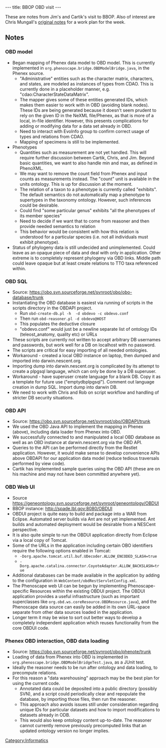 ---
title: BBOP OBD visit
---

These are notes from Jim's and Cartik's visit to BBOP.  Also of interest are Chris Mungall's [[BBOP OBD visit/Chris notes|original notes]] for a work plan for the week.

==Notes==
===OBD model===
* Began mapping of Phenex data model to OBD model.  This is currently implemented in <code>org.phenoscape.bridge.OBDModelBridge.java</code>, in the Phenex source.
** "Administrative" entities such as the character matrix, characters, and states, are modeled as instances of types from CDAO.  This is currently done in a placeholder manner, e.g. "cdao:CharacterStateDataMatrix".
** The mapper gives some of these entities generated IDs, which makes them easier to work with in OBD (avoiding blank nodes).  These IDs are being generated because it doesn't seem prudent to rely on the given ID in the NeXML file/Phenex, as that is more of a local, in-file identifier.  However, this presents complications for adding or modifying data for a data set already in OBD.
** Need to interact with EvoInfo group to confirm correct usage of types and relations from CDAO.
** Mapping of specimens is still to be implemented.
* Phenotypes
** Quantities such as measurement are not yet handled.  This will require further discussion between Cartik, Chris, and Jim.  Beyond basic quantities, we want to also handle min and max, as defined in PhenoXML.
** We may want to remove the count field from Phenex and input counts as measurements instead.  The "count" unit is available in the units ontology.  This is up for discussion at the moment.
** The relation of a taxon to a phenotype is currently called "exhibits".  The default semantics do not automatically map a phenotype to supertypes in the taxonomy ontology.  However, such inferences could be desirable.
** Could find "some particular genus" exhibits "all the phenotypes of its member species"
** Need to decide if we want that to come from reasoner and then provide needed semantics to relation
** This behavior would be consistent with how this relation is understood for a particular species (i.e. not all individuals must exhibit phenotype).
* Status of phylogeny data is still undecided and unimplemented.  Could leave as an opaque piece of data and deal with only in application. Other extreme is to completely represent phylogeny via OBD links.  Middle path could leave opaque but at least create relations to TTO taxa referenced within.

===OBD SQL===
* Source: https://obo.svn.sourceforge.net/svnroot/obo/obo-database/trunk
* Instantiating the OBD database is easiest via running of scripts in the scripts directory in the OBDAPI project.
**Run <code>obd-create-db.pl -h <HOST> -d obdevo -c obdevo.conf</code>
**Then run <code>obd-reasoner.pl  -d obdevo@HOST</code>
**This populates the deductive closure
** "obdevo.conf" would just be a newline separate list of ontology IDs (teleost_anatomy, quality etc) or URLs
* These scripts are currently not written to accept arbitrary DB usernames and passwords, but work well for a DB on localhost with no password.
* The scripts are critical for easy importing of all needed ontologies.
* Workaround - created a local OBD instance on laptop, then dumped and imported into darwin.nescent.org.
* Importing dump into darwin.nescent.org is complicated by its attempt to create a plpgsql language, which can only be done by a DB superuser.
* Workaround - have superuser create language for a blank DB.  Copy it as a template for future use ("emptydbplpgsql").  Comment out language creation in dump SQL.  Import dump into darwin DB.
* We need to work with Chris and Rob on script workflow and handling of stricter DB security situations.

===OBD API===
* Source: https://obo.svn.sourceforge.net/svnroot/obo/OBDAPI/trunk
* We used the OBD Java API to implement the mapping in Phenex (above), including data loader from Phenex into OBD.
* We successfully connected to and manipulated a local OBD database as well as an OBD instance at darwin.nescent.org via the OBD API.
* Queries to the API can be performed directly from the Restlet application.  However, it would make sense to develop convenience APIs above OBDAPI for our application data model (reduce tedious traversals performed by view code).
* Cartik has implemented sample queries using the OBD API (these are on his machine and may not have been committed anywhere yet).

===OBD Web UI===
* Source https://geneontology.svn.sourceforge.net/svnroot/geneontology/OBDUI
* BBOP instance: http://spade.lbl.gov:8080/OBDUI
* OBDUI project is quite easy to build and package into a WAR from Eclipse.  Automated server builds via Ant are not yet implemented.  Ant builds and automated deployment would be desirable from a NESCent perspective.
* It is also quite simple to run the OBDUI application directly from Eclipse via a local copy of Tomcat.
* Some of the URLs in the application including certain OBO identifiers require the following options enabled in Tomcat:
** <code>-Dorg.apache.tomcat.util.buf.UDecoder.ALLOW_ENCODED_SLASH=true</code>
** <code>-Dorg.apache.catalina.connector.CoyoteAdapter.ALLOW_BACKSLASH=true</code>
* Additional databases can be made available in the application by adding to the configuration in <code>WebContent/obdRestServletConfig.xml</code>.
* The Phenoscape web UI can be begun by implementing Phenoscape-specific Resources within the existing OBDUI project.  The OBDUI application provides a useful infrastructure (such as important superclasses like <code>org.obd.ws.coreResource.OBDResource.java</code>), and the Phenoscape data source can easily be added in its own URL-space separate from other data sources loaded in the application.
* Longer term it may be wise to sort out better ways to develop a completely independent application which reuses functionality from the core OBDUI code.

===Phenex OBD interaction, OBD data loading===
* Source: https://obo.svn.sourceforge.net/svnroot/obo/phenote/trunk
* Loading of data from Phenex into OBD is implemented in <code>org.phenoscape.bridge.OBDModelBridgeTest.java</code>, as a JUnit test.
* Ideally the reasoner needs to be run after ontology and data loading, to precompute relations.
* For this reason a "data warehousing" approach may be the best plan for using the current code.
** Annotated data could be deposited into a public directory (possibly SVN), and a script could periodically clear and repopulate the database, by importing those files, then run the reasoner.
** This approach also avoids issues still under consideration regarding unique IDs for particular datasets and how to import modifications to datasets already in ODB.
** This would also keep ontology content up-to-date.  The reasoner cannot currently remove previously precomputed links that an updated ontology version no longer implies.

[[Category:Informatics]]